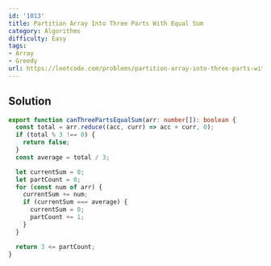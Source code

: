 ```yaml
---
id: '1013'
title: Partition Array Into Three Parts With Equal Sum
category: Algorithms
difficulty: Easy
tags:
- Array
- Greedy
url: https://leetcode.com/problems/partition-array-into-three-parts-with-equal-sum
---
```


## Solution

```typescript filename="solution.ts" copy
export function canThreePartsEqualSum(arr: number[]): boolean {
  const total = arr.reduce((acc, curr) => acc + curr, 0);
  if (total % 3 !== 0) {
    return false;
  }
  const average = total / 3;

  let currentSum = 0;
  let partCount = 0;
  for (const num of arr) {
    currentSum += num;
    if (currentSum === average) {
      currentSum = 0;
      partCount += 1;
    }
  }

  return 3 <= partCount;
}
```

